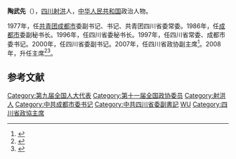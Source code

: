 '''陶武先'''（{{bd|1948年|||catIdx=}}），[[四川|四川]][[射洪|射洪]]人，[[中华人民共和国|中华人民共和国]]政治人物。

1977年，任[[中國共產主義青年團|共青团]][[成都市|成都市]]委副书记、书记、共青团四川省委常委。1986年，任[[成都市|成都市]]委副秘书长。1996年，任四川省委秘书长。1997年，任四川省常委、成都市委书记。2000年，任四川省委副书记。2007年，任四川省政协副主席<ref>{{cite web|author=文毅|title=省政协主席陶武先莅广视察调研纪实|url=http://www.gyxww.cn/gy/GYYW/201106/95252.html|publisher=广元新闻网|accessdate=2012-03-03}}</ref>。2008年，升任主席<ref>{{cite web|title=陶武先慰问四川省政协老领导|url=http://gov.newssc.org/system/2012/01/18/013425532.shtml|publisher=四川日报|accessdate=2012-03-03|deadurl=yes|archiveurl=https://web.archive.org/web/20120419161100/http://gov.newssc.org/system/2012/01/18/013425532.shtml|archivedate=2012-04-19}}</ref><ref>{{cite web|title=陶武先当选四川省政协主席|url=http://news.xinhuanet.com/newscenter/2008-01/25/content_7497867.htm|publisher=新华网|accessdate=2012-03-03|deadurl=yes|archiveurl=https://web.archive.org/web/20090620021737/http://news.xinhuanet.com/newscenter/2008-01/25/content_7497867.htm|archivedate=2009-06-20}}</ref>。

==参考文献==
{{reflist}}
{{中国政治人物小作品}}
{{中华人民共和国四川省正职领导人}}

[[Category:第九届全国人大代表|Category:第九届全国人大代表]]
[[Category:第十一届全国政协委员|Category:第十一届全国政协委员]]
[[Category:射洪人|Category:射洪人]]
[[Category:中共成都市委书记|Category:中共成都市委书记]]
[[Category:中共四川省委副書記|Category:中共四川省委副書記]]
[[Category:陶姓|WU]]
[[Category:四川省政協主席|Category:四川省政協主席]]
